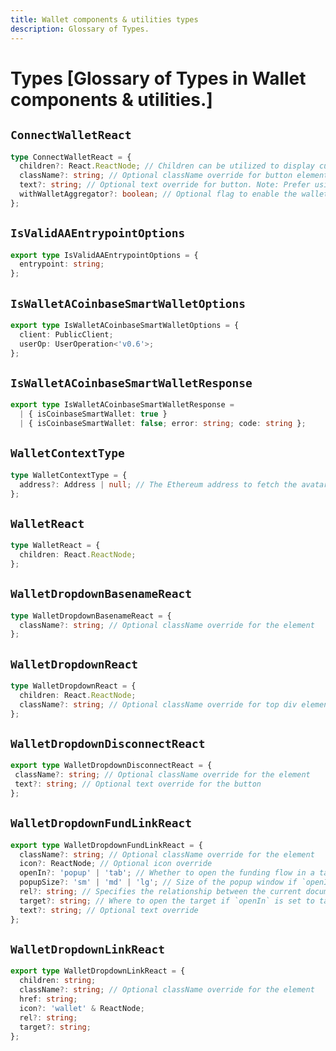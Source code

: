 ```yaml
---
title: Wallet components & utilities types
description: Glossary of Types.
---
```


# Types [Glossary of Types in Wallet components & utilities.]

## `ConnectWalletReact`

```ts
type ConnectWalletReact = {
  children?: React.ReactNode; // Children can be utilized to display customized content when the wallet is connected.
  className?: string; // Optional className override for button element
  text?: string; // Optional text override for button. Note: Prefer using `ConnectWalletText` component instead as this will be deprecated in a future version.
  withWalletAggregator?: boolean; // Optional flag to enable the wallet aggregator like RainbowKit
};
```

## `IsValidAAEntrypointOptions`

```ts
export type IsValidAAEntrypointOptions = {
  entrypoint: string;
};
```

## `IsWalletACoinbaseSmartWalletOptions`

```ts
export type IsWalletACoinbaseSmartWalletOptions = {
  client: PublicClient;
  userOp: UserOperation<'v0.6'>;
};
```

## `IsWalletACoinbaseSmartWalletResponse`

```ts
export type IsWalletACoinbaseSmartWalletResponse =
  | { isCoinbaseSmartWallet: true }
  | { isCoinbaseSmartWallet: false; error: string; code: string };
```

## `WalletContextType`

```ts
type WalletContextType = {
  address?: Address | null; // The Ethereum address to fetch the avatar and name for.
};
```

## `WalletReact`

```ts
type WalletReact = {
  children: React.ReactNode;
};
```

## `WalletDropdownBasenameReact`

```ts
type WalletDropdownBasenameReact = {
  className?: string; // Optional className override for the element
};
```

## `WalletDropdownReact`

```ts
type WalletDropdownReact = {
  children: React.ReactNode;
  className?: string; // Optional className override for top div element
};
```

## `WalletDropdownDisconnectReact`

```ts
export type WalletDropdownDisconnectReact = {
 className?: string; // Optional className override for the element
 text?: string; // Optional text override for the button
};
```

## `WalletDropdownFundLinkReact`

```ts
export type WalletDropdownFundLinkReact = {
  className?: string; // Optional className override for the element
  icon?: ReactNode; // Optional icon override
  openIn?: 'popup' | 'tab'; // Whether to open the funding flow in a tab or a popup window
  popupSize?: 'sm' | 'md' | 'lg'; // Size of the popup window if `openIn` is set to `popup`
  rel?: string; // Specifies the relationship between the current document and the linked document
  target?: string; // Where to open the target if `openIn` is set to tab
  text?: string; // Optional text override
};
```

## `WalletDropdownLinkReact`

```ts
export type WalletDropdownLinkReact = {
  children: string;
  className?: string; // Optional className override for the element
  href: string;
  icon?: 'wallet' & ReactNode;
  rel?: string;
  target?: string;
};
```
